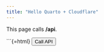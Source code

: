 ```yaml
---
title: "Hello Quarto + Cloudflare"
---
```


This page calls **/api**. 

```{=html}
<button id="ping">Call API</button>
<pre id="out"></pre>
<script>
document.getElementById('ping').addEventListener('click', async () => {
  const r = await fetch('/api', { method: 'POST',
    headers: {'Content-Type':'application/json'},
    body: JSON.stringify({ name: 'İrem' })
  });
  const data = await r.json();
  document.getElementById('out').textContent = JSON.stringify(data, null, 2);
});
</script>
